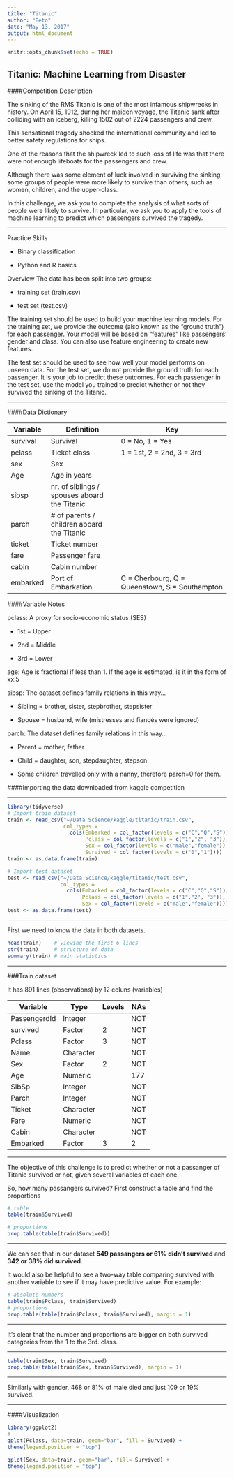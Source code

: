 ---
title: "Titanic"
author: "Beto"
date: "May 13, 2017"
output: html_document
---

```{r setup, include=FALSE}
knitr::opts_chunk$set(echo = TRUE)
```

## Titanic: Machine Learning from Disaster

####Competition Description
 
 The sinking of the RMS Titanic is one of the most infamous shipwrecks in  history. On April 15, 1912, during her maiden voyage, the Titanic sank after  colliding with an iceberg, killing 1502 out of 2224 passengers and crew. 

 This sensational tragedy shocked the international community and led to better safety regulations for ships.
 
 One of the reasons that the shipwreck led to such loss of life was that there  were not enough lifeboats for the passengers and crew. 

 Although there was some element of luck involved in surviving the sinking,  some groups of people were more likely to survive than others, such as women, children, and the upper-class.
 
 In this challenge, we ask you to complete the analysis of what sorts of people  were likely to survive. In particular, we ask you to apply the tools of machine learning to predict which passengers survived the tragedy.

---

 Practice Skills
   
   - Binary classification
   
   - Python and R basics

Overview
The data has been split into two groups:

  - training set (train.csv)

  - test set (test.csv)

 The training set should be used to build your machine learning models. For the training set, we provide the outcome (also known as the “ground truth”) for each passenger. Your model will be based on “features” like passengers’ gender and class. You can also use feature engineering to create new features.

 The test set should be used to see how well your model performs on unseen  data. For the test set, we do not provide the ground truth for each passenger.  It is your job to predict these outcomes. For each passenger in the test set,  use the model you trained to predict whether or not they survived the sinking  of the Titanic.

---

####Data Dictionary
 
|Variable  |     Definition    |          Key                |
|----------|-------------------|-----------------------------|
| survival| Survival    |0 = No, 1 = Yes|
| pclass  | Ticket class     |  1 = 1st, 2 = 2nd, 3 = 3rd|
| sex     | Sex      |                |
| Age     | Age in years| | 
|sibsp    | nr. of siblings / spouses aboard the Titanic| |
| parch   | # of parents / children aboard the Titanic | |
| ticket  | Ticket number | |
|fare     | Passenger fare | |
|cabin    | Cabin number | |
|embarked | Port of Embarkation|  C = Cherbourg, Q = Queenstown, S = Southampton |
 

####Variable Notes

pclass: A proxy for socio-economic status (SES)

  - 1st = Upper
  
  - 2nd = Middle
  
  - 3rd = Lower

 age: Age is fractional if less than 1. If the age is estimated, is it in the form of xx.5

 sibsp: The dataset defines family relations in this way...
 
  - Sibling = brother, sister, stepbrother, stepsister
  
  - Spouse = husband, wife (mistresses and fiancés were ignored)

 parch: The dataset defines family relations in this way...
 
  - Parent = mother, father
  
  - Child = daughter, son, stepdaughter, stepson
  
  -  Some children travelled only with a nanny, therefore parch=0 for them.
 
####Importing the data downloaded from kaggle competition

---

```{r message=FALSE, warning=FALSE}
library(tidyverse)
# Import train dataset
train <- read_csv("~/Data Science/kaggle/titanic/train.csv",
                  col_types = 
                    cols(Embarked = col_factor(levels = c("C","Q","S")), 
                         Pclass = col_factor(levels = c("1","2", "3")), 
                         Sex = col_factor(levels = c("male","female")), 
                         Survived = col_factor(levels = c("0","1"))))
train <- as.data.frame(train)

# Import test dataset
test <- read_csv("~/Data Science/kaggle/titanic/test.csv",
                 col_types = 
                   cols(Embarked = col_factor(levels = c("C","Q","S")), 
                        Pclass = col_factor(levels = c("1","2", "3")), 
                        Sex = col_factor(levels = c("male","female"))))
test <- as.data.frame(test)

```

---

First we need to know the data in both datasets. 

```{r}
head(train)    # viewing the first 6 lines
str(train)     # structure of data
summary(train) # main statistics

```

---

###Train dataset

It has 891 lines (observations) by 12 coluns (variables)

|Variable      |  Type     |  Levels  |NAs   |
|--------------|-----------|----------|------|
|PassengerdId  | Integer   |          | NOT  |
| survived     | Factor    |   2      | NOT  |
|Pclass        | Factor    |   3      | NOT  |    
|Name          | Character |          | NOT  |      
|Sex           | Factor    |  2       | NOT  |      
|Age           | Numeric   |          | 177  |
|SibSp         | Integer   |          | NOT  |      
|Parch         | Integer   |          | NOT  |      
|Ticket        | Character |          | NOT  |      
|Fare          | Numeric   |          | NOT  |      
|Cabin         | Character |          | NOT  |      
|Embarked      | Factor    |   3      |  2   |

---

 The objective of this challenge is to predict whether or not a passanger of Titanic survived or not, given several variables of each one.
  
 So, how many passangers survived? First construct a table and find the proportions
 

```{r}
# table
table(train$Survived) 

# proportions
prop.table(table(train$Survived))
```

---

We can see that in our dataset **549 passangers or 61% didn't survived** and **342 or 38% did survived**.

It would also be helpful to see a two-way table comparing survived with another variable to see if it may have predictive value. For example:

```{r}
# absolute numbers
table(train$Pclass, train$Survived)
# proportions
prop.table(table(train$Pclass, train$Survived), margin = 1)

```

---

It's clear that the number and proportions are bigger on both survived categories from the 1 to the 3rd. class.

---

```{r}
table(train$Sex, train$Survived)
prop.table(table(train$Sex, train$Survived), margin = 1)
```

---

Similarly with gender, 468 or 81% of male died and just 109 or 19% survived.

---

####Visualization

```{r}
library(ggplot2)
#
qplot(Pclass, data=train, geom="bar", fill = Survived) + 
theme(legend.position = "top")

```

```{r}
qplot(Sex, data=train, geom="bar", fill= Survived) + 
theme(legend.position = "top")
```


